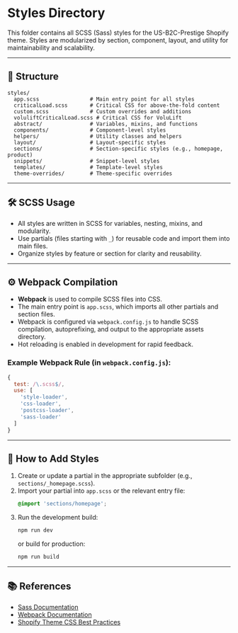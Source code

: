 # Styles Directory

This folder contains all SCSS (Sass) styles for the US-B2C-Prestige Shopify theme. Styles are modularized by section, component, layout, and utility for maintainability and scalability.

---

## 📁 Structure

```
styles/
  app.scss                # Main entry point for all styles
  criticalLoad.scss       # Critical CSS for above-the-fold content
  custom.scss             # Custom overrides and additions
  voluliftCriticalLoad.scss # Critical CSS for VoluLift
  abstract/               # Variables, mixins, and functions
  components/             # Component-level styles
  helpers/                # Utility classes and helpers
  layout/                 # Layout-specific styles
  sections/               # Section-specific styles (e.g., homepage, product)
  snippets/               # Snippet-level styles
  templates/              # Template-level styles
  theme-overrides/        # Theme-specific overrides
```

---

## 🛠️ SCSS Usage

- All styles are written in SCSS for variables, nesting, mixins, and modularity.
- Use partials (files starting with `_`) for reusable code and import them into main files.
- Organize styles by feature or section for clarity and reusability.

---

## ⚙️ Webpack Compilation

- **Webpack** is used to compile SCSS files into CSS.
- The main entry point is `app.scss`, which imports all other partials and section files.
- Webpack is configured via `webpack.config.js` to handle SCSS compilation, autoprefixing, and output to the appropriate assets directory.
- Hot reloading is enabled in development for rapid feedback.

### Example Webpack Rule (in `webpack.config.js`):
```js
{
  test: /\.scss$/,
  use: [
    'style-loader',
    'css-loader',
    'postcss-loader',
    'sass-loader'
  ]
}
```

---

## 📝 How to Add Styles

1. Create or update a partial in the appropriate subfolder (e.g., `sections/_homepage.scss`).
2. Import your partial into `app.scss` or the relevant entry file:
   ```scss
   @import 'sections/homepage';
   ```
3. Run the development build:
   ```bash
   npm run dev
   ```
   or build for production:
   ```bash
   npm run build
   ```

---

## 📚 References
- [Sass Documentation](https://sass-lang.com/documentation)
- [Webpack Documentation](https://webpack.js.org/)
- [Shopify Theme CSS Best Practices](https://shopify.dev/docs/themes/architecture/css)
